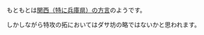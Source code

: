 もともとは[関西（特に兵庫県）の方言](https://imikaisetu.goldencelebration168.com/archives/2018)のようです。

しかしながら特攻の拓においてはダサ坊の略ではないかと思われます。
